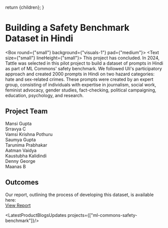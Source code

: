 
  return <DefaultLayoutNarrow>{children}</DefaultLayoutNarrow>;
}


# Building a Safety Benchmark Dataset in Hindi

<Box round={"small"} background={"visuals-1"} pad={"medium"}>
    <Text size={"small"} lineHeight={"small"}>
        This project has concluded.
    </Text>
</Box>
In 2024, Tattle was selected in this pilot project to build a dataset of prompts in Hindi as part of ML Commons' safety benchmark.
We followed Uli's participatory approach and created 2000 prompts in Hindi on two hazard categories: hate and sex-related crimes.
These prompts were created by an expert group, consisting of individuals with expertise in journalism, social work, feminist advocacy, 
gender studies, fact-checking, political campaigning, education, psychology, and research.

## Project Team
Mansi Gupta  
Srravya C  
Vamsi Krishna Pothuru  
Saumya Gupta  
Tarunima Prabhakar  
Aatman Vaidya  
Kaustubha Kalidindi  
Denny George  
Maanas B  

## Outcomes
Our report, outlining the process of developing this dataset, is available here:  
[View Report](https://drive.google.com/file/d/1OKpZ7qqT6hjbzaeUC7UnBF1oCTn7c70z/view)

<LatestProductBlogsUpdates projects={["ml-commons-safety-benchmark"]}/>
